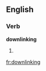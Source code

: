 ==English==

===Verb===
'''downlinking'''

# {{present participle of|[[downlink]]}}

[[fr:downlinking]]